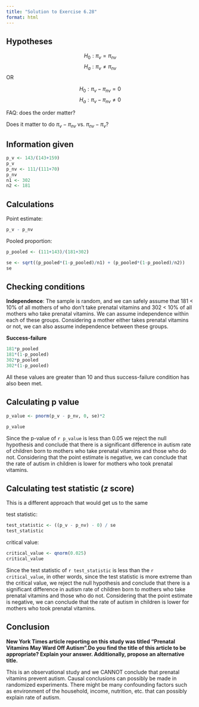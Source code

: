 ```yaml
---
title: "Solution to Exercise 6.28"
format: html
---
```


## Hypotheses

$$H_0: \pi_v = \pi_{nv}$$
$$H_a: \pi_v \neq \pi_{nv}$$
OR

$$H_0: \pi_v - \pi_{nv} = 0$$
$$H_a: \pi_v - \pi_{nv} \neq 0$$

FAQ: does the order matter? 

Does it matter to do $\pi_v - \pi_{nv}$ vs. $\pi_{nv} - \pi_v$?

## Information given

```r
p_v <- 143/(143+159)
p_v
p_nv <- 111/(111+70)
p_nv
n1 <- 302
n2 <- 181
```

## Calculations

Point estimate:

```r
p_v - p_nv
```

Pooled proportion:

```r
p_pooled <- (111+143)/(181+302)
```

```r
se <- sqrt((p_pooled*(1-p_pooled)/n1) + (p_pooled*(1-p_pooled)/n2))
se
```

## Checking conditions

**Independence**: The sample is random, and we can safely assume that 181 < 10% of all
mothers of who don't take prenatal vitamins and 302 < 10% of all mothers who take prenatal vitamins. We can assume independence within each of these groups. Considering a mother either takes prenatal vitamins or not, we can also assume independence between these groups.

**Success-failure**

```r
181*p_pooled
181*(1-p_pooled)
302*p_pooled
302*(1-p_pooled)
```

All these values are greater than 10 and thus success-failure condition has also been met.

## Calculating p value

```r
p_value <- pnorm(p_v - p_nv, 0, se)*2

p_value
```

Since the p-value of `r p_value` is less than 0.05 we reject the null hypothesis and conclude that there is a significant difference in autism rate of children born to mothers who take prenatal vitamins and those who do not. Considering that the point estimate is negative, we can conclude that the rate of autism in children is lower for mothers who took prenatal vitamins.

## Calculating test statistic ($z$ score)

This is a different approach that would get us to the same 

test statistic:

```r
test_statistic <- ((p_v - p_nv) - 0) / se
test_statistic
```
critical value:

```r
critical_value <- qnorm(0.025)
critical_value
```


Since the test statistic of `r test_statistic` is less than the `r critical_value`, in other words, since the test statistic is more extreme than the critical value, we reject the null hypothesis and conclude that there is a significant difference in autism rate of children born to mothers who take prenatal vitamins and those who do not. Considering that the point estimate is negative, we can conclude that the rate of autism in children is lower for mothers who took prenatal vitamins.

## Conclusion

**New York Times article reporting on this study was titled “Prenatal Vitamins May Ward Off Autism”.Do you find the title of this article to be appropriate? Explain your answer. Additionally, propose an
alternative title.**

This is an observational study and we CANNOT conclude that prenatal vitamins prevent autism. 
Causal conclusions can possibly be made in randomized experiments. 
There might be many confounding factors such as environment of the household, income, nutrition, etc. that can possibly explain rate of autism.

